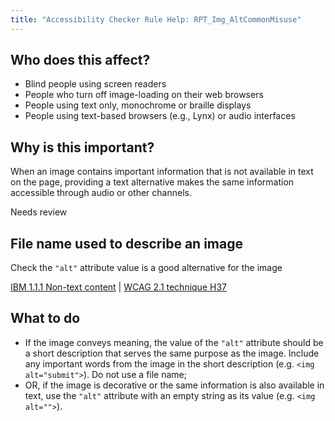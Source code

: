 ```yaml
---
title: "Accessibility Checker Rule Help: RPT_Img_AltCommonMisuse"
---
```


<div className="toolHelp">
<Row>
<Column colLg={5} colMd={3} colSm={4} className="toolLeft">

## Who does this affect?

 * Blind people using screen readers
 * People who turn off image-loading on their web browsers
 * People using text only, monochrome or braille displays
 * People using text-based browsers (e.g., Lynx) or audio interfaces

## Why is this important?

When an image contains important information that is not available in text on the page, providing a text alternative makes the same information accessible through audio or other channels.

</Column>
<Column colLg={11} colMd={5} colSm={4} className="toolMain">

<div id="locLevel" className="level-violation">Needs review</div>

## File name used to describe an image
Check the `"alt"` attribute value is a good alternative for the image

[IBM 1.1.1 Non-text content](http://www.ibm.com/able/guidelines/ci162/non_text_content.html) | [WCAG 2.1 technique H37](https://www.w3.org/WAI/WCAG21/Techniques/html/H37)

<div id="locSnippet"></div>

## What to do

* If the image conveys meaning, the value of the `"alt"` attribute should be a short description that serves the same purpose as the image. Include any important words from the image in the short description (e.g. `<img alt="submit">`). Do not use a file name;
* OR, if the image is decorative or the same information is also available in text, use the `"alt"` attribute with an empty string as its value (e.g.  `<img alt="">`).



</Column>
</Row>
</div>


